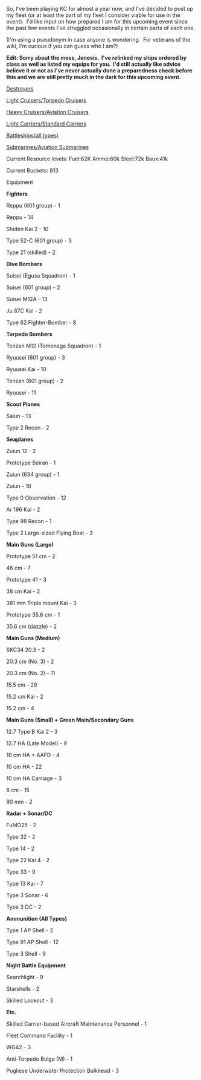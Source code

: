 So, I've been playing KC for almost a year now, and I've decided to post up my fleet (or at least the part of my fleet I consider viable for use in the event).  I'd like input on how prepared I am for this upcoming event since the past few events I've struggled occasionally in certain parts of each one.

(I'm using a pseudonym in case anyone is wondering.  For veterans of the wiki, I'm curious if you can guess who I am?)

'''Edit: Sorry about the mess, Jenesis.  I've relinked my ships ordered by class as well as listed my equips for you.  I'd still actually like advice believe it or not as I've never actually done a preparedness check before this and we are still pretty much in the dark for this upcoming event.'''

[http://puu.sh/j70h6/b16cc18328.png Destroyers]

[http://puu.sh/j70eS/5174c801f2.png Light Cruisers/Torpedo Cruisers]

[http://puu.sh/j70mL/4d3f55be84.png Heavy Cruisers/Aviation Cruisers]

[http://puu.sh/j70iq/405ed5fc1a.png Light Carriers/Standard Carriers]

[http://puu.sh/j70cs/aeeb6be8e6.png Battleships(all types)]

[http://puu.sh/j70kM/d75539b8b0.png Submarines/Aviation Submarines]

Current Resource levels: Fuel:62K Ammo:60k Steel:72k Baux:41k

Current Buckets: 913

Equipment

'''Fighters'''

Reppu (601 group) - 1

Reppu - 14

Shiden Kai 2 - 10

Type 52-C (601 group) - 3

Type 21 (skilled) - 2

'''Dive Bombers'''

Suisei (Egusa Squadron) - 1

Suisei (601 group) - 2

Suisei M12A - 13

Ju 87C Kai - 2

Type 62 Fighter-Bomber - 8

'''Torpedo Bombers'''

Tenzan M12 (Tomonaga Squadron) - 1

Ryuusei (601 group) - 3

Ryuusei Kai - 10

Tenzan (601 group) - 2

Ryuusei - 11 

'''Scout Planes'''

Saiun - 13

Type 2 Recon - 2

'''Seaplanes'''

Zuiun 12 - 2

Prototype Seiran - 1

Zuiun (634 group) - 1

Zuiun - 18

Type 0 Observation - 12

Ar 196 Kai - 2

Type 98 Recon - 1

Type 2 Large-sized Flying Boat - 3

'''Main Guns (Large)'''

Prototype 51 cm - 2

46 cm - 7

Prototype 41 - 3

38 cm Kai - 2

381 mm Triple mount Kai - 3

Prototype 35.6 cm - 1

35.6 cm (dazzle) - 2

'''Main Guns (Medium)'''

SKC34 20.3 - 2

20.3 cm (No. 3) - 2

20.3 cm (No. 2) - 11

15.5 cm - 29

15.2 cm Kai - 2

15.2 cm - 4

'''Main Guns (Small) + Green Main/Secondary Guns'''

12.7 Type B Kai 2 - 3

12.7 HA (Late Model) - 9

10 cm HA + AAFD - 4

10 cm HA - 22

10 cm HA Carriage - 3

8 cm - 15

90 mm - 2

'''Radar + Sonar/DC'''

FuMO25 - 2

Type 32 - 2

Type 14 - 2

Type 22 Kai 4 - 2

Type 33 - 9

Type 13 Kai - 7

Type 3 Sonar - 6

Type 3 DC - 2

'''Ammunition (All Types)'''

Type 1 AP Shell - 2

Type 91 AP Shell - 12

Type 3 Shell - 9

'''Night Battle Equipment'''

Searchlight - 9

Starshells - 2

Skilled Lookout - 3

'''Etc.'''

Skilled Carrier-based Aircraft Maintenance Personnel - 1

Fleet Command Facility - 1

WG42 - 3

Anti-Torpedo Bulge (M) - 1

Pugliese Underwater Protection Bulkhead - 3<ac_metadata title="How ready am I for Summer?"> </ac_metadata>